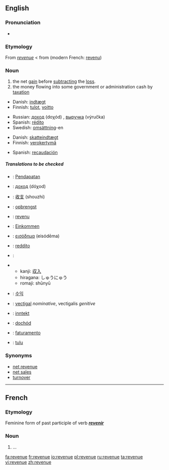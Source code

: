 ==English==

===Pronunciation===
*{{audio|en-us-revenue.ogg|Audio (US)}}

===Etymology===
From {{MF.}} ''[[#French|revenue]]'' < from {{OF.}} (modern French: [[revenu]])

===Noun===
{{wikipedia}}
{{en-noun}}

# the net [[gain]] before [[subtract]]ing the [[loss]].
# the money flowing into some government or administration cash by [[taxation]]



{{trans-top|the net gain before subtracting the loss}}
*Danish: [[indtægt]] {{c}}
*Finnish: [[tulot]], [[voitto]]
{{trans-mid}}
*Russian: [[доход]] (doχód) {{m}}, [[выручка]] (výručka) {{f}}
*Spanish: [[rédito]]
*Swedish: [[omsättning]]-en
{{trans-bottom}}

{{trans-top|the money flowing into some government or administration cash by taxation}}
*Danish: [[skatteindtægt]] {{c}}
*Finnish: [[verokertymä]]
{{trans-mid}}
*Spanish: [[recaudación]]
{{trans-bottom}}

=====Translations to be checked=====
{{checktrans}}
{{top}}
*{{ttbc|Malay}}: [[Pendapatan]]
*{{ttbc|Bulgarian}}: [[доход]] (dóχod) {{m}}
*{{ttbc|Chinese}}: [[收支]] (shouzhi)
*{{ttbc|Dutch}}: [[opbrengst]]
*{{ttbc|French}}: [[revenu]]
*{{ttbc|German}}: [[Einkommen]]
*{{ttbc|Greek}}: [[εισόδημα]] (eisódēma)
*{{ttbc|Italian}}: [[reddito]]
*{{ttbc|Japanese}}: 
{{mid}}
**kanji: [[収入]]
**hiragana: しゅうにゅう
**romaji: shūnyū
*{{ttbc|Korean}}: [[수익]]
*{{ttbc|Latin}}: [[vectigal]] ''nominative'', vectigalis ''genitive''
*{{ttbc|Norwegian}}: [[inntekt]]
*{{ttbc|Polish}}: [[dochód]]
*{{ttbc|Portuguese}}: [[faturamento]]
*{{ttbc|Estonian}}: [[tulu]]
{{bottom}}

===Synonyms===
*[[net revenue]]
*[[net sales]]
*[[turnover]]

----

==French==
===Etymology===
Feminine form of past participle of verb '''''[[revenir]]'''''

===Noun===
{{fr-noun|f}}

#...

[[fa:revenue]]
[[fr:revenue]]
[[io:revenue]]
[[pl:revenue]]
[[ru:revenue]]
[[ta:revenue]]
[[vi:revenue]]
[[zh:revenue]]